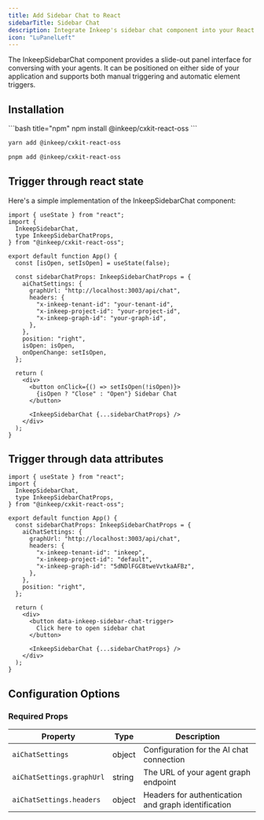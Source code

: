 ```yaml
---
title: Add Sidebar Chat to React
sidebarTitle: Sidebar Chat
description: Integrate Inkeep's sidebar chat component into your React application for seamless agent conversations.
icon: "LuPanelLeft"
---
```


The InkeepSidebarChat component provides a slide-out panel interface for conversing with your agents. It can be positioned on either side of your application and supports both manual triggering and automatic element triggers.

## Installation

<CodeGroup>
```bash title="npm"
npm install @inkeep/cxkit-react-oss
```

```bash title="yarn"
yarn add @inkeep/cxkit-react-oss
```

```bash title="pnpm"
pnpm add @inkeep/cxkit-react-oss
```
</CodeGroup>

## Trigger through react state

Here's a simple implementation of the InkeepSidebarChat component:

```tsx
import { useState } from "react";
import {
  InkeepSidebarChat,
  type InkeepSidebarChatProps,
} from "@inkeep/cxkit-react-oss";

export default function App() {
  const [isOpen, setIsOpen] = useState(false);

  const sidebarChatProps: InkeepSidebarChatProps = {
    aiChatSettings: {
      graphUrl: "http://localhost:3003/api/chat",
      headers: {
        "x-inkeep-tenant-id": "your-tenant-id",
        "x-inkeep-project-id": "your-project-id",
        "x-inkeep-graph-id": "your-graph-id",
      },
    },
    position: "right",
    isOpen: isOpen,
    onOpenChange: setIsOpen,
  };

  return (
    <div>
      <button onClick={() => setIsOpen(!isOpen)}>
        {isOpen ? "Close" : "Open"} Sidebar Chat
      </button>

      <InkeepSidebarChat {...sidebarChatProps} />
    </div>
  );
}
```

## Trigger through data attributes

```tsx
import { useState } from "react";
import {
  InkeepSidebarChat,
  type InkeepSidebarChatProps,
} from "@inkeep/cxkit-react-oss";

export default function App() {
  const sidebarChatProps: InkeepSidebarChatProps = {
    aiChatSettings: {
      graphUrl: "http://localhost:3003/api/chat",
      headers: {
        "x-inkeep-tenant-id": "inkeep",
        "x-inkeep-project-id": "default",
        "x-inkeep-graph-id": "5dNDlFGC8tweVvtkaAFBz",
      },
    },
    position: "right",
  };

  return (
    <div>
      <button data-inkeep-sidebar-chat-trigger>
        Click here to open sidebar chat
      </button>

      <InkeepSidebarChat {...sidebarChatProps} />
    </div>
  );
}
```

## Configuration Options

### Required Props

| Property                  | Type   | Description                                         |
| ------------------------- | ------ | --------------------------------------------------- |
| `aiChatSettings`          | object | Configuration for the AI chat connection            |
| `aiChatSettings.graphUrl` | string | The URL of your agent graph endpoint                |
| `aiChatSettings.headers`  | object | Headers for authentication and graph identification |
